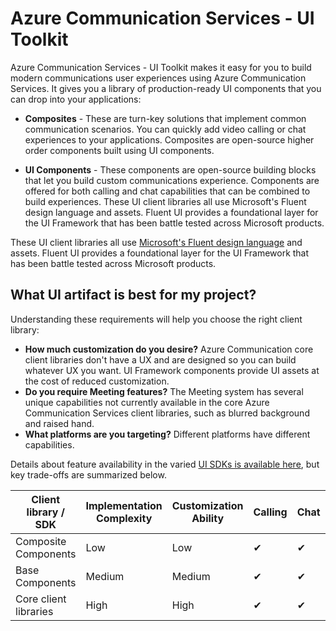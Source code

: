 
<Meta title="Introduction" />

# Azure Communication Services - UI Toolkit

Azure Communication Services - UI Toolkit makes it easy for you to build modern communications user experiences using Azure Communication Services. It gives you a library of production-ready UI components that you can drop into your applications:

- **Composites** - These are turn-key solutions that implement common communication scenarios. You can quickly add video calling or chat experiences to your applications. Composites are open-source higher order components built using UI components.

- **UI Components** - These components are open-source building blocks that let you build custom communications experience. Components are offered for both calling and chat capabilities that can be combined to build experiences.
  These UI client libraries all use Microsoft's Fluent design language and assets. Fluent UI provides a foundational layer for the UI Framework that has been battle tested across Microsoft products.

These UI client libraries all use [Microsoft's Fluent design language](https://developer.microsoft.com/fluentui/) and assets. Fluent UI provides a foundational layer for the UI Framework that has been battle tested across Microsoft products.

## What UI artifact is best for my project?

Understanding these requirements will help you choose the right client library:

- **How much customization do you desire?** Azure Communication core client libraries don't have a UX and are designed so you can build whatever UX you want. UI Framework components provide UI assets at the cost of reduced customization.
- **Do you require Meeting features?** The Meeting system has several unique capabilities not currently available in the core Azure Communication Services client libraries, such as blurred background and raised hand.
- **What platforms are you targeting?** Different platforms have different capabilities.

Details about feature availability in the varied [UI SDKs is available here](ui-sdk-features.md), but key trade-offs are summarized below.

| Client library / SDK  | Implementation Complexity | Customization Ability | Calling | Chat | [Teams Interop](./../teams-interop.md) |
| --------------------- | ------------------------- | --------------------- | ------- | ---- | -------------------------------------- |
| Composite Components  | Low                       | Low                   | ✔       | ✔    | ✕                                      |
| Base Components       | Medium                    | Medium                | ✔       | ✔    | ✕                                      |
| Core client libraries | High                      | High                  | ✔       | ✔    | ✔                                      |
